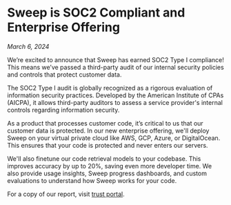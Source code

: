 # Sweep is SOC2 Compliant and Enterprise Offering

*March 6, 2024*

We’re excited to announce that Sweep has earned SOC2 Type I compliance! This means we’ve passed a third-party audit of our internal security policies and controls that protect customer data.

The SOC2 Type I audit is globally recognized as a rigorous evaluation of information security practices. Developed by the American Institute of CPAs (AICPA), it allows third-party auditors to assess a service provider's internal controls regarding information security.

As a product that processes customer code, it’s critical to us that our customer data is protected. In our new enterprise offering, we'll deploy Sweep on your virtual private cloud like AWS, GCP, Azure, or DigitalOcean. This ensures that your code is protected and never enters our servers.

We'll also finetune our code retrieval models to your codebase. This improves accuracy by up to 20%, saving even more developer time. We also provide usage insights, Sweep progress dashboards, and custom evaluations to understand how Sweep works for your code.

For a copy of our report, visit [trust portal](https://trust.sweep.dev/).
